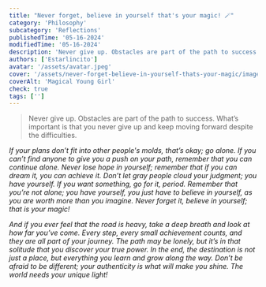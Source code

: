 ```yaml
---
title: "Never forget, believe in yourself that's your magic! 🪄"
category: 'Philosophy'
subcategory: 'Reflections'
publishedTime: '05-16-2024'
modifiedTime: '05-16-2024'
description: 'Never give up. Obstacles are part of the path to success. What’s important is that you never give up and keep moving forward despite the difficulties.'
authors: ['Estarlincito']
avatar: '/assets/avatar.jpeg'
cover: '/assets/never-forget-believe-in-yourself-thats-your-magic/image.jpeg'
coverAlt: 'Magical Young Girl'
check: true
tags: ['']
---
```


<Introduction>

> Never give up. Obstacles are part of the path to success. What’s important is that you never give up and keep moving forward despite the difficulties.

</Introduction>

<Contents>

<Audio
  src='/assets/never-forget-believe-in-yourself-thats-your-magic/audio.mp3'
  type='audio/mp3'
/>

_If your plans don’t fit into other people's molds, that’s okay; go alone.
If you can’t find anyone to give you a push on your path, remember that you can continue alone.
Never lose hope in yourself; remember that if you can dream it, you can achieve it.
Don’t let gray people cloud your judgment; you have yourself.
If you want something, go for it, period.
Remember that you’re not alone; you have yourself, you just have to believe in yourself, as you are worth more than you imagine. Never forget it, believe in yourself; that is your magic!_

_And if you ever feel that the road is heavy, take a deep breath and look at how far you’ve come. Every step, every small achievement counts, and they are all part of your journey. The path may be lonely, but it’s in that solitude that you discover your true power. In the end, the destination is not just a place, but everything you learn and grow along the way. Don’t be afraid to be different; your authenticity is what will make you shine. The world needs your unique light!_

</Contents>
